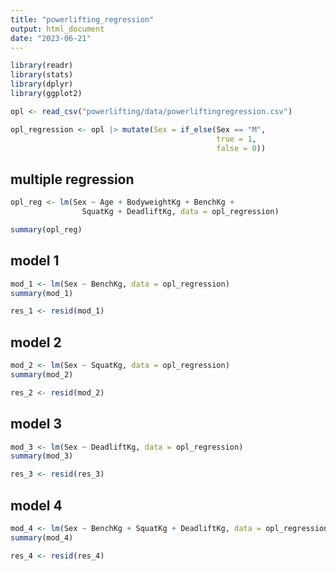 ```yaml
---
title: "powerlifting_regression"
output: html_document
date: "2023-06-21"
---
```


```r
library(readr)
library(stats)
library(dplyr)
library(ggplot2)

opl <- read_csv("powerlifting/data/powerliftingregression.csv")
```

```r
opl_regression <- opl |> mutate(Sex = if_else(Sex == "M",
                                              true = 1,
                                              false = 0))
```

## multiple regression
```r
opl_reg <- lm(Sex ~ Age + BodyweightKg + BenchKg + 
                SquatKg + DeadliftKg, data = opl_regression)

summary(opl_reg)
```

## model 1
```r
mod_1 <- lm(Sex ~ BenchKg, data = opl_regression)
summary(mod_1)

res_1 <- resid(mod_1)
```

## model 2
```r
mod_2 <- lm(Sex ~ SquatKg, data = opl_regression)
summary(mod_2)

res_2 <- resid(mod_2)
```

## model 3
```r
mod_3 <- lm(Sex ~ DeadliftKg, data = opl_regression)
summary(mod_3)

res_3 <- resid(res_3)
```

## model 4
```r
mod_4 <- lm(Sex ~ BenchKg + SquatKg + DeadliftKg, data = opl_regression)
summary(mod_4)

res_4 <- resid(res_4)
```







